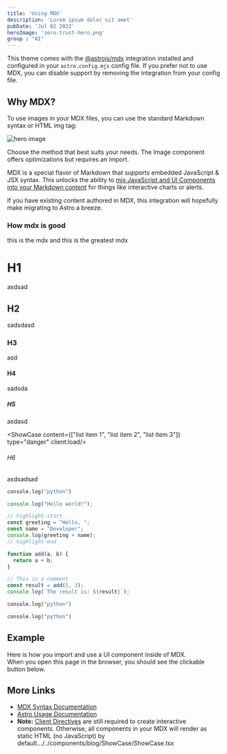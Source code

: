 ```yaml
---
title: 'Using MDX'
description: 'Lorem ipsum dolor sit amet'
pubDate: 'Jul 02 2022'
heroImage: 'zero-trust-hero.png'
group : "AI"
---
```



This theme comes with the [@astrojs/mdx](https://docs.astro.build/en/guides/integrations-guide/mdx/) integration installed and configured in your `astro.config.mjs` config file. If you prefer not to use MDX, you can disable support by removing the integration from your config file.

## Why MDX?


To use images in your MDX files, you can use the standard Markdown syntax or HTML img tag:

![hero image](https://encrypted-tbn0.gstatic.com/images?q=tbn:ANd9GcRmCy16nhIbV3pI1qLYHMJKwbH2458oiC9EmA&s)

Choose the method that best suits your needs. The Image component offers optimizations but requires an import.

MDX is a special flavor of Markdown that supports embedded JavaScript & JSX syntax. This unlocks the ability to [mix JavaScript and UI Components into your Markdown content](https://docs.astro.build/en/guides/markdown-content/#mdx-features) for things like interactive charts or alerts.

If you have existing content authored in MDX, this integration will hopefully make migrating to Astro a breeze.


### How mdx is good

this is the mdx and this is the greatest mdx


# H1

asdsad

## H2

sadsdasd

### H3

asd

#### H4

sadsda

##### H5

asdasd



<ShowCase content={["list item 1", "list item 2", "list item 3"]} type="danger" client:load/>


###### H6

asdsadsad


<Placeholder>

```python title="bar.py"
console.log("python")
```

</Placeholder>

<Placeholder>

```js showLineNumbers {1-3} /The result is/ caption="some js code" title="title.JS"
console.log("Hello world!");

// highlight-start
const greeting = "Hello, ";
const name = "Developer";
console.log(greeting + name);
// highlight-end

function add(a, b) {
  return a + b;
}

// This is a comment
const result = add(5, 3);
console.log(`The result is: ${result}`);
```

```python title="bar.py"
console.log("python")
```

```python title="bar2.py"
console.log("python")
```
</Placeholder>

## Example

Here is how you import and use a UI component inside of MDX.  
When you open this page in the browser, you should see the clickable button below.



## More Links

- [MDX Syntax Documentation](https://mdxjs.com/docs/what-is-mdx)
- [Astro Usage Documentation](https://docs.astro.build/en/guides/markdown-content/#markdown-and-mdx-pages)
- **Note:** [Client Directives](https://docs.astro.build/en/reference/directives-reference/#client-directives) are still required to create interactive components. Otherwise, all components in your MDX will render as static HTML (no JavaScript) by default.../../components/blog/ShowCase/ShowCase.tsx
